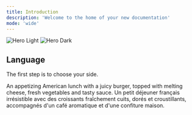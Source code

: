 ```yaml
---
title: Introduction
description: 'Welcome to the home of your new documentation'
mode: 'wide'
---
```


<img
  className="block dark:hidden"
  src="/images/banniere.svg"
  alt="Hero Light"
/>
<img
  className="hidden dark:block"
  src="/images/banniere.svg"
  alt="Hero Dark"
/>

## Language

The first step is to choose your side.

<CardGroup cols={2}>
  <Card
    title="English"
    icon="burger"
    href="lg-english/quickstart"
  >
    An appetizing American lunch with a juicy burger, topped with melting cheese, fresh vegetables and tasty sauce.
  </Card>
  <Card
    title="Français"
    icon="croissant"
    href="lg-french/quickstart"
  >
    Un petit déjeuner français irrésistible avec des croissants fraîchement cuits, dorés et croustillants, accompagnés d'un café aromatique et d'une confiture maison.
  </Card>
</CardGroup>
